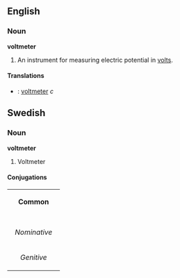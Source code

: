 ==English==

===Noun===
'''voltmeter'''
# An instrument for measuring electric potential in [[volt]]s.


====Translations====
*{{sv}}: [[voltmeter#Swedish|voltmeter]] ''c''


==Swedish==
===Noun===
'''voltmeter'''

#Voltmeter
====Conjugations====
{| border=1 cellspacing=0
| bgcolor="#FFFFF0" colspan=5 align=center | '''Common'''
|-
|- bgcolor="#FFFFF0" align=center
! rowspan=2 | 
| colspan=2 width=105| Singular 
| colspan=2 | Plural
|- bgcolor="#FFFFF0" align=center
| width=105 | ''Indefinite'' 
| width=105 | ''Definite'' 
| width=105 |  ''Indefinite'' 
|  width=105 | ''Definite''
|- align=center
| width=105 bgcolor="#FFFFF0" | ''Nominative'' 
| [[voltmeter]]
| [[voltmetern]]
| [[voltmetrar]]
| [[voltmetrarna]]
|- align=center
| width=105 bgcolor="#FFFFF0" | ''Genitive'' 
| [[voltmeters]]
| [[voltmeterns]]
| [[voltmetrars]]
| [[voltmetrarnas]]
|}